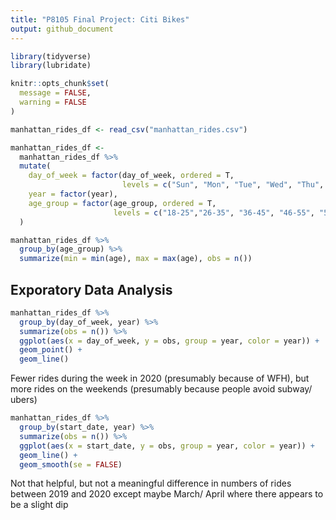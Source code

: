 ```yaml
---
title: "P8105 Final Project: Citi Bikes"
output: github_document
---
```


```r
library(tidyverse)
library(lubridate)

knitr::opts_chunk$set(
  message = FALSE, 
  warning = FALSE
)
```

```r
manhattan_rides_df <- read_csv("manhattan_rides.csv")

manhattan_rides_df <-
  manhattan_rides_df %>% 
  mutate(
    day_of_week = factor(day_of_week, ordered = T, 
                         levels = c("Sun", "Mon", "Tue", "Wed", "Thu", "Fri", "Sat")), 
    year = factor(year), 
    age_group = factor(age_group, ordered = T,
                       levels = c("18-25","26-35", "36-45", "46-55", "56-65", "66-85"))
  )

manhattan_rides_df %>% 
  group_by(age_group) %>% 
  summarize(min = min(age), max = max(age), obs = n())
```

## Exporatory Data Analysis

```r
manhattan_rides_df %>% 
  group_by(day_of_week, year) %>% 
  summarize(obs = n()) %>% 
  ggplot(aes(x = day_of_week, y = obs, group = year, color = year)) +
  geom_point() + 
  geom_line()
```

Fewer rides during the week in 2020 (presumably because of WFH), but more rides on the weekends (presumably because people avoid subway/ ubers)

```r
manhattan_rides_df %>% 
  group_by(start_date, year) %>% 
  summarize(obs = n()) %>% 
  ggplot(aes(x = start_date, y = obs, group = year, color = year)) +
  geom_line() + 
  geom_smooth(se = FALSE)
```

Not that helpful, but not a meaningful difference in numbers of rides between 2019 and 2020 except maybe March/ April where there appears to be a slight dip


